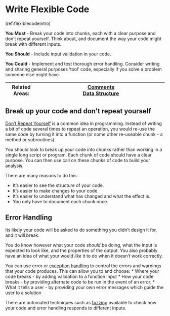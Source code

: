 # Write Flexible Code {#flexible_code}

(ref:flexiblecodeintro)

**You Must** - Break your code into chunks, each with a clear purpose and don't repeat yourself. Think about, and document the way your code might break with different inputs.

**You Should** - Include input validation in your code.

**You Could** - Implement and test thorough error handling. Consider writing and sharing general purposes 'tool' code, especially if you solve a problem someone else might have. 

|Related Areas: 	| [Comments](#comments) <br> [Data Structure](#data_structure) |
|---------------	|------------------------------------------------------------|

##  Break up your code and don't repeat yourself
[Don't Repeat Yourself](https://en.wikipedia.org/wiki/Don%27t_repeat_yourself) is a common idea in programming. Instead of writing a bit of code several times to repeat an operation, you would re-use the same code by turning it into a function (or some other re-useable chunk - a method or subroutines).

You should look to break up your code into chunks rather than working in a single long script or program.
Each chunk of code should have a clear purpose.
You can then use call on these chunks of code to build your analysis.

There are many reasons to do this:

* It's easier to see the structure of your code.  
* It's easier to make changes to your code.
* It's easier to understand what has changed and what the effect is.
* You only have to document each chunk once.

## Error Handling
Its likely your code will be asked to do something you didn't design it for, and it will break.

You do know however what your code *should* be doing, what the input is expected to look like, and the properties of the output. You also probably have an idea of what your would *like* it to do when it doesn't work correctly.

You can use error or [exception handling](https://en.wikipedia.org/wiki/Exception_handling_syntax) to control the errors and warnings that your code produces.
This can allow you to and choose:
* Where your code breaks - by adding validation to a function input
* How your code breaks - by providing alternate code to be run in the event of an error.
* What it tells a user - by providing your own error messages which guide the user to a solution

There are automated techniques such as [fuzzing](https://en.wikipedia.org/wiki/Fuzzing) available to check how your code and error handling responds to different inputs.
